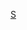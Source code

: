 {{Navbox
| name      = 土星奖最佳动作、历险和惊悚电影
| title     = [[土星奖最佳动作或历险电影|土星奖最佳动作、历险和惊悚电影]]
| state = {{{state|autocollapse}}}
| bodyclass = hlist
| list1     = 
* 《[[低俗小说]]》（1994）
* 《[[普通嫌疑犯]]》（1995）
* 《[[冰血暴]]》（1996）
* 《[[鐵面特警隊|洛城机密]]》（1997）
* 《[[搶救雷恩大兵|拯救大兵瑞恩]]》（1998）
* 《[[綠里奇蹟 (電影)|绿里奇迹]]》（1999）
* 《[[臥虎藏龍 (電影)|卧虎藏龙]]》（2000）
* 《[[凶心人|记忆碎片]]》（2001）
* 《[[毁灭之路]]》（2002）
* 《[[杀死比尔]]》（2003）
* 《[[杀死比尔2]]》（2004）
* 《[[罪恶之城 (电影)|罪恶之城]]》（2005）
* 《[[007大战皇家赌场]]》（2006）
* 《[[300壯士：斯巴達的逆襲|斯巴达300勇士]]》（2007）
* 《[[黑暗騎士|蝙蝠侠：黑暗骑士]]》（2008）
* 《[[惡棍特工|无耻混蛋]]》（2009）
* 《[[特務間諜|特工绍特]]》（2010）
* 《[[不可能的任務：鬼影行動|碟中谍4]]》（2011）
* 《[[007：大破天幕杀机]]》（2012）
* 《[[玩命關頭6]]》（2013）
* 《[[坚不可摧]]》（2014）
* 《[[玩命關頭7]]》（2015）
* 《[[隐藏人物]]》（2016）
* 《[[大娛樂家_(電影)|大娛樂家]]》（2017）
* 《[[不可能的任務：全面瓦解]]》（2018/2019）
* 《[[花木兰 (2020年电影)|花木兰]]》（2019/2020）
}}<noinclude>
{{collapsible option}}
[[Category:電影獎項模板|S]]
</noinclude>